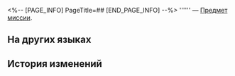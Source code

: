 <%-- [PAGE_INFO]
PageTitle=##
[END_PAGE_INFO] --%>
{{Предмет Инфобокс
|id          = 140359
|Изображение = Предмет .png
|Тип         = Предмет миссии
|Инвентарь   = Миссии
|Редкость    = 3
|Эффект      = 
|Описание    = 
}}
'''''' — [[Предмет миссии]].

==На других языках==
{{На других языках
|en   = 
|zhs  = 
|zht  = 
|ja   = 
|ko   = 
|es   = 
|fr   = 
|ru   = 
|th   = 
|vi   = 
|de   = 
|id   = 
|pt   = 
}}

==История изменений==
{{История изменений|3.5}}